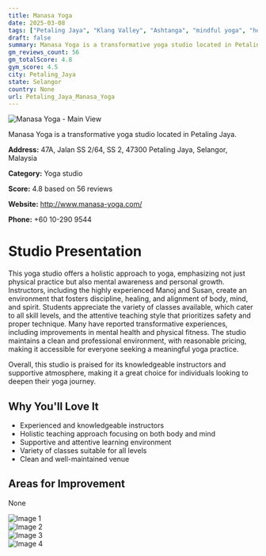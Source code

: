 ```yaml
---
title: Manasa Yoga
date: 2025-03-08
tags: ["Petaling Jaya", "Klang Valley", "Ashtanga", "mindful yoga", "holistic", "professional", "Petaling Jaya"]  
draft: false
summary: Manasa Yoga is a transformative yoga studio located in Petaling Jaya.
gm_reviews_count: 56
gm_totalScore: 4.8
gym_score: 4.5
city: Petaling_Jaya
state: Selangor
country: None
url: Petaling_Jaya_Manasa_Yoga
---
```


<div className="aspect-[16/9] relative my-8">
  <img 
    src="https://lh5.googleusercontent.com/p/AF1QipP04GsZmFxEvSaaT9w-lRW7GHjEm0-XiuFV98A=w1920-h1080-k-no"
    alt="Manasa Yoga - Main View"
    className="object-cover absolute inset-0 w-full h-full rounded-lg"
  />
</div>

Manasa Yoga is a transformative yoga studio located in Petaling Jaya.

**Address:** 47A, Jalan SS 2/64, SS 2, 47300 Petaling Jaya, Selangor, Malaysia

**Category:** Yoga studio

**Score:** 4.8 based on 56 reviews

**Website:** http://www.manasa-yoga.com/

**Phone:** +60 10-290 9544

# Studio Presentation

This yoga studio offers a holistic approach to yoga, emphasizing not just physical practice but also mental awareness and personal growth. Instructors, including the highly experienced Manoj and Susan, create an environment that fosters discipline, healing, and alignment of body, mind, and spirit. Students appreciate the variety of classes available, which cater to all skill levels, and the attentive teaching style that prioritizes safety and proper technique. Many have reported transformative experiences, including improvements in mental health and physical fitness. The studio maintains a clean and professional environment, with reasonable pricing, making it accessible for everyone seeking a meaningful yoga practice.

Overall, this studio is praised for its knowledgeable instructors and supportive atmosphere, making it a great choice for individuals looking to deepen their yoga journey.

## Why You'll Love It

- Experienced and knowledgeable instructors
- Holistic teaching approach focusing on both body and mind
- Supportive and attentive learning environment
- Variety of classes suitable for all levels
- Clean and well-maintained venue

## Areas for Improvement

None

<div className="grid grid-cols-1 xl:grid-cols-2 gap-4 my-8">
<div className="aspect-[4/3] relative"><img src="https://lh5.googleusercontent.com/p/AF1QipMiomguXWGBO4yc6p9yLkm_WwnxDf-KCShW7L0=w1920-h1080-k-no" alt="Image 1" className="object-cover absolute inset-0 w-full h-full rounded-lg" /></div>
<div className="aspect-[4/3] relative"><img src="https://lh5.googleusercontent.com/p/AF1QipOuWLVPLBRkBl5zHRfHGjcF9VuvNBBNolKGkpY=w1920-h1080-k-no" alt="Image 2" className="object-cover absolute inset-0 w-full h-full rounded-lg" /></div>
<div className="aspect-[4/3] relative"><img src="https://lh5.googleusercontent.com/p/AF1QipMp1CGHiz_mWc89d1CkuGaBbGkIekTxup60eVE=w1920-h1080-k-no" alt="Image 3" className="object-cover absolute inset-0 w-full h-full rounded-lg" /></div>
<div className="aspect-[4/3] relative"><img src="https://lh5.googleusercontent.com/p/AF1QipOevJBTg72P3Nn0Ou-W13O7mzUXdnKWQTTnCdI=w1920-h1080-k-no" alt="Image 4" className="object-cover absolute inset-0 w-full h-full rounded-lg" /></div>
</div>
